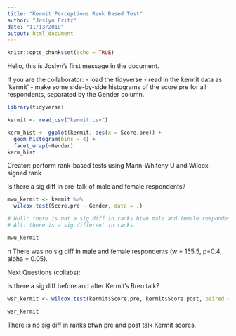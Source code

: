 ```yaml
---
title: "Kermit Perceptions Rank Based Test"
author: "Joslyn Fritz"
date: "11/13/2018"
output: html_document
---
```


```r
knitr::opts_chunk$set(echo = TRUE)
```

Hello, this is Joslyn's first message in the document. 

If you are the collaborator: 
- load the tidyverse
- read in the kermit data as 'kermit'
- make some side-by-side histograms of the score.pre for all respondents, separated by the Gender column. 

```r

library(tidyverse)

kermit <- read_csv("kermit.csv")

kerm_hist <- ggplot(kermit, aes(x = Score.pre)) +
  geom_histogram(bins = 4) +
  facet_wrap(~Gender)
kerm_hist

```

Creator: perform rank-based tests using Mann-Whiteny U and Wilcox-signed rank

Is there a sig diff in pre-talk of male and female respondents?

```r

mwu_kermit <- kermit %>% 
  wilcox.test(Score.pre ~ Gender, data = .)

# Null: there is not a sig diff in ranks btwn male and female respondents
# Alt: there is a sig different in ranks

mwu_kermit

```
 n
There was no sig diff in male and female respondents (w = 155.5, p=0.4, alpha = 0.05).

Next Questions (collabs):

Is there a sig diff before and after Kermit's Bren talk? 

```r

wsr_kermit <- wilcox.test(kermit$Score.pre, kermit$Score.post, paired = TRUE)

wsr_kermit
```

There is no sig diff in ranks btwn pre and post talk Kermit scores. 





